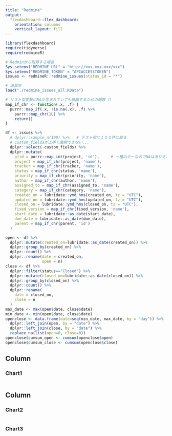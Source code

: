```yaml
---
title: "Redmine"
output: 
  flexdashboard::flex_dashboard:
    orientation: columns
    vertical_layout: fill
---
```


```r
library(flexdashboard)
require(tidyverse)
require(redmineR)
```

```r
# Redminから取得する場合
Sys.setenv("REDMINE_URL" = "http://xxx.xxx.xxx/xxx")
Sys.setenv("REDMINE_TOKEN" = "APIACCESSTOKEN")
issues <- redmineR::redmine_issues(status_id = "*")
```

```r
# 演習用
load("./redmine_issues_all.RData")
```


```r
# リスト型変数にNAが含まれていても展開するための関数（）
map_if_chr <- function(.x, .f) {
  purrr::map_if(.x, !is.na(.x), .f) %>% 
    purrr::map_chr(1L) %>% 
    return()
}

df <- issues %>% 
  # dplyr::sample_n(100) %>%   # テスト用に１００件に絞る
  # custom_fieldsが上手く展開できない...
  dplyr::select(-custom_fields) %>% 
  dplyr::mutate(
    pjid = purrr::map_int(project, 'id'),     # 一種のキーなのでNAはありえない
    project = map_if_chr(project, 'name'),
    tracker = map_if_chr(tracker, 'name'),
    status = map_if_chr(status, 'name'),
    priority = map_if_chr(priority, 'name'),
    author = map_if_chr(author, 'name'),
    assigned_to = map_if_chr(assigned_to, 'name'),
    category = map_if_chr(category, 'name'),
    created_on = lubridate::ymd_hms(created_on, tz = "UTC"),
    updated_on = lubridate::ymd_hms(updated_on, tz = "UTC"),
    closed_on = lubridate::ymd_hms(closed_on, tz = "UTC"),
    fixed_version = map_if_chr(fixed_version, 'name'),
    start_date = lubridate::as_date(start_date),
    due_date = lubridate::as_date(due_date),
    parent = map_if_chr(parent, 'id')
  )
```

```r
open <- df %>% 
  dplyr::mutate(created_on=lubridate::as_date(created_on)) %>% 
  dplyr::group_by(created_on) %>% 
  dplyr::count() %>% 
  dplyr::rename(date = created_on,
                open = n)
close <- df %>% 
  dplyr::filter(status=="Closed") %>%
  dplyr::mutate(closed_on=lubridate::as_date(closed_on)) %>% 
  dplyr::group_by(closed_on) %>% 
  dplyr::count() %>% 
  dplyr::rename(
    date = closed_on,
    close = n
  )
max_date <- max(open$date, close$date)
min_date <- min(open$date, close$date)
openclose <- data.frame(date=seq(min_date, max_date, by = "day")) %>% 
  dplyr::left_join(open, by = "date") %>%
  dplyr::left_join(close, by = "date") %>% 
  replace_na(list(open=0, close=0))
openclose$cumsum_open <- cumsum(openclose$open)
openclose$cumsum_close <- cumsum(openclose$close)
```

Column {data-width=650}
-----------------------------------------------------------------------

### Chart1

```r

```

Column {data-width=350}
-----------------------------------------------------------------------

### Chart2

```r

```

### Chart3

```r

```


